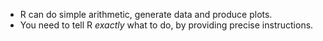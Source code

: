 - R can do simple arithmetic, generate data and produce plots.
- You need to tell R *exactly* what to do, by providing precise instructions.
